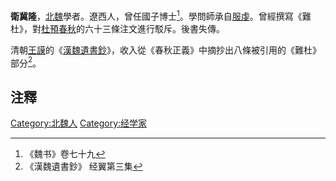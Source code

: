 '''衛冀隆'''，[[北魏|北魏]]學者。遼西人，曾任國子博士<ref>《魏书》卷七十九 </ref>。學問師承自[[服虔|服虔]]。曾經撰寫《難杜》，對[[杜預|杜預]][[春秋|春秋]]的六十三條注文進行駁斥。後書失傳。

清朝[[王謨|王謨]]的《[[漢魏遺書鈔|漢魏遺書鈔]]》，收入從《春秋正義》中摘抄出八條被引用的《難杜》部分<ref>《漢魏遺書鈔》 经翼第三集 </ref>。

==注釋==
{{reflist}}

{{南北朝人物小作品}}
{{DEFAULTSORT:Wei jilong}}
[[Category:北魏人|Category:北魏人]]
[[Category:经学家|Category:经学家]]